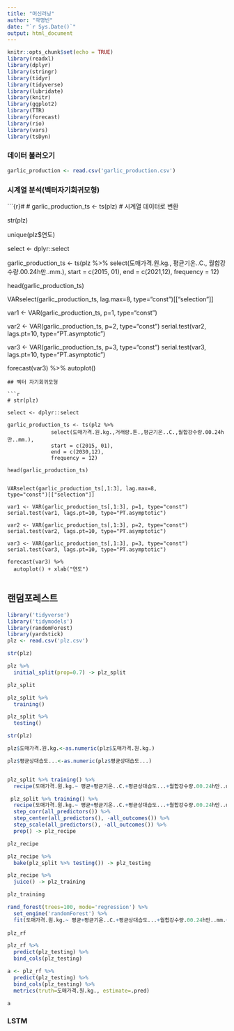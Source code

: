 ---
title: "머신러닝"
author: "곽명빈"
date: "`r Sys.Date()`"
output: html_document
---

```{r setup, include=FALSE}
knitr::opts_chunk$set(echo = TRUE)
library(readxl)
library(dplyr)
library(stringr)
library(tidyr)
library(tidyverse)
library(lubridate)
library(knitr)
library(ggplot2)
library(TTR)
library(forecast)
library(rio)
library(vars)
library(tsDyn)

```
### 데이터 불러오기
```{r}
garlic_production <- read.csv('garlic_production.csv')

```


### 시계열 분석(벡터자기회귀모형)

```{r}#
# garlic_production_ts <- ts(plz)  # 시계열 데이터로 변환

str(plz)

unique(plz$연도)

select <- dplyr::select

garlic_production_ts <- ts(plz %>% 
              select(도매가격.원.kg., 평균기온..C., 월합강수량.00.24h만..mm.),
              start = c(2015, 01),
              end = c(2021,12),
              frequency = 12)

head(garlic_production_ts)

VARselect(garlic_production_ts, lag.max=8,
            type="const")[["selection"]]

var1 <- VAR(garlic_production_ts, p=1, type="const")

var2 <- VAR(garlic_production_ts, p=2, type="const")
  serial.test(var2, lags.pt=10, type="PT.asymptotic")
  
var3 <- VAR(garlic_production_ts, p=3, type="const")
  serial.test(var3, lags.pt=10, type="PT.asymptotic")  
  
   forecast(var3) %>% 
    autoplot() 
```
## 벡터 자기회귀모형

```{r}

# str(plz)

select <- dplyr::select

garlic_production_ts <- ts(plz %>% 
              select(도매가격.원.kg.,거래량.톤.,평균기온..C.,월합강수량.00.24h만..mm.),
              start = c(2015, 01),
              end = c(2030,12),
              frequency = 12)

head(garlic_production_ts)

 
VARselect(garlic_production_ts[,1:3], lag.max=8,
type="const")[["selection"]]

var1 <- VAR(garlic_production_ts[,1:3], p=1, type="const")
serial.test(var1, lags.pt=10, type="PT.asymptotic")

var2 <- VAR(garlic_production_ts[,1:3], p=2, type="const")
serial.test(var2, lags.pt=10, type="PT.asymptotic")

var3 <- VAR(garlic_production_ts[,1:3], p=3, type="const")
serial.test(var3, lags.pt=10, type="PT.asymptotic")

forecast(var3) %>%
  autoplot() + xlab("연도")


```

## 랜덤포레스트

```{R}
library('tidyverse')
library('tidymodels')
library(randomForest)
library(yardstick)
plz <- read.csv('plz.csv')

str(plz)

plz %>%
  initial_split(prop=0.7) -> plz_split

plz_split

plz_split %>%
  training()

plz_split %>%
  testing()

str(plz)

plz$도매가격.원.kg.<-as.numeric(plz$도매가격.원.kg.)

plz$평균상대습도...<-as.numeric(plz$평균상대습도...)


plz_split %>% training() %>%
  recipe(도매가격.원.kg.~ 평균+평균기온..C.+평균상대습도...+월합강수량.00.24h만..mm.+합계.일조시간.hr.+생산량..톤.)

 plz_split %>% training() %>%
  recipe(도매가격.원.kg.~ 평균+평균기온..C.+평균상대습도...+월합강수량.00.24h만..mm.+합계.일조시간.hr.+생산량..톤.)%>%
  step_corr(all_predictors()) %>%
  step_center(all_predictors(), -all_outcomes()) %>%
  step_scale(all_predictors(), -all_outcomes()) %>%
  prep() -> plz_recipe

plz_recipe

plz_recipe %>%
  bake(plz_split %>% testing()) -> plz_testing

plz_recipe %>%
  juice() -> plz_training

plz_training

rand_forest(trees=100, mode='regression') %>%
  set_engine('randomForest') %>%
  fit(도매가격.원.kg.~ 평균+평균기온..C.+평균상대습도...+월합강수량.00.24h만..mm.+합계.일조시간.hr.+생산량..톤., data = plz_training) -> plz_rf
     
plz_rf

plz_rf %>%
  predict(plz_testing) %>%
  bind_cols(plz_testing)

a <- plz_rf %>%
  predict(plz_testing) %>%
  bind_cols(plz_testing) %>%
  metrics(truth=도매가격.원.kg., estimate=.pred)

a

```

### LSTM

```{r}






```

